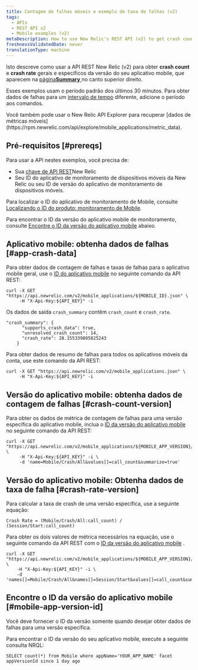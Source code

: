 ```yaml
---
title: Contagem de falhas móveis e exemplo de taxa de falhas (v2)
tags:
  - APIs
  - REST API v2
  - Mobile examples (v2)
metaDescription: How to use New Relic's REST API (v2) to get crash count and crash rate data for the overall mobile app or a specific version.
freshnessValidatedDate: never
translationType: machine
---
```


Isto descreve como usar a API REST New Relic (v2) para obter <DoNotTranslate>**crash count**</DoNotTranslate> e <DoNotTranslate>**crash rate**</DoNotTranslate> gerais e específicos da versão do seu aplicativo mobile, que aparecem na [página<DoNotTranslate>**Summary**</DoNotTranslate> ](/docs/mobile-monitoring/mobile-monitoring-ui/mobile-app-pages/mobile-apps-overview-page)no canto superior direito.

Esses exemplos usam o período padrão dos últimos 30 minutos. Para obter dados de falhas para um [intervalo de tempo](/docs/apis/rest-api-v2/requirements/specifying-time-range-v2) diferente, adicione o período aos comandos.

<Callout variant="tip">
  Você também pode usar o New Relic API Explorer para recuperar [dados de métricas móveis](https://rpm.newrelic.com/api/explore/mobile_applications/metric_data).
</Callout>

## Pré-requisitos [#prereqs]

Para usar a API nestes exemplos, você precisa de:

* Sua [chave de API REST](/docs/apis/rest-api-v2/requirements/rest-api-key)New Relic
* Seu ID do aplicativo de monitoramento de dispositivos móveis da New Relic ou seu ID de versão do aplicativo de monitoramento de dispositivos móveis.

Para localizar o ID do aplicativo de monitoramento de Mobile, consulte [Localizando o ID do produto: monitoramento de Mobile](/docs/apis/rest-api-v2/requirements/finding-product-id#mobile).

Para encontrar o ID da versão do aplicativo mobile de monitoramento, consulte [Encontre o ID da versão do aplicativo mobile](#mobile-app-version-id) abaixo.

## Aplicativo mobile: obtenha dados de falhas [#app-crash-data]

Para obter dados de contagem de falhas e taxas de falhas para o aplicativo mobile geral, use o [ID do aplicativo mobile](/docs/apis/rest-api-v2/requirements/finding-product-id#mobile) no seguinte comando da API REST:

```
curl -X GET "https://api.newrelic.com/v2/mobile_applications/${MOBILE_ID}.json" \
     -H "X-Api-Key:${API_KEY}" -i
```

Os dados de saída `crash_summary` contêm `crash_count` e `crash_rate`.

```
"crash_summary": {
      "supports_crash_data": true,
      "unresolved_crash_count": 14,
      "crash_rate": 28.155339805825243
    }
```

Para obter dados de resumo de falhas para todos os aplicativos móveis da conta, use este comando da API REST:

```
curl -X GET "https://api.newrelic.com/v2/mobile_applications.json" \
     -H "X-Api-Key:${API_KEY}" -i
```

## Versão do aplicativo mobile: obtenha dados de contagem de falhas [#crash-count-version]

Para obter os dados de métrica de contagem de falhas para uma versão específica do aplicativo mobile, inclua o [ID da versão do aplicativo mobile](#mobile-app-version-id) no seguinte comando da API REST:

```
curl -X GET "https://api.newrelic.com/v2/mobile_applications/${MOBILE_APP_VERSION}/metrics/data.json" \
     -H "X-Api-Key:${API_KEY}" -i \
     -d 'name=Mobile/Crash/All&values[]=call_count&summarize=true'
```

## Versão do aplicativo mobile: Obtenha dados de taxa de falha [#crash-rate-version]

Para calcular a taxa de crash de uma versão específica, use a seguinte equação:

```
Crash Rate = (Mobile/Crash/All:call_count) / (Session/Start:call_count)
```

Para obter os dois valores de métrica necessários na equação, use o seguinte comando da API REST com o [ID da versão do aplicativo mobile](#mobile-app-version-id) .

```
curl -X GET "https://api.newrelic.com/v2/mobile_applications/${MOBILE_APP_VERSION}/metrics/data.json" \
    -H "X-Api-Key:${API_KEY}" -i \
    -d 'names[]=Mobile/Crash/All&names[]=Session/Start&values[]=call_count&summarize=true'
```

## Encontre o ID da versão do aplicativo mobile [#mobile-app-version-id]

<Callout variant="important">
  Você deve fornecer o ID da versão somente quando desejar obter dados de falhas para uma versão específica.
</Callout>

Para encontrar o ID da versão do seu aplicativo mobile, execute a seguinte consulta NRQL:

```
SELECT count(*) from Mobile where appName='YOUR_APP_NAME' facet appVersionId since 1 day ago

```